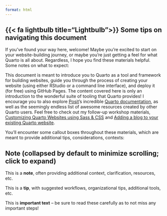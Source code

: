 ```yaml
---
format: html
---
```


## {{< fa lightbulb title="Lightbulb">}} Some tips on navigating this document

If you've found your way here, welcome! Maybe you're excited to start on your website-building journey, or maybe you're just getting a feel for what Quarto is all about. Regardless, I hope you find these materials helpful. Some notes on what to expect:

This document is meant to introduce you to Quarto as a tool and framework for building websites, guide you through the process of creating your website (using either RStudio or a command line interface), and deploy it (for free) using GitHub Pages. The content covered here is only an introduction to the wonderful suite of tooling that Quarto provides! I encourage you to also explore [Posit](https://posit.co/)'s incredible [Quarto documentation](https://quarto.org/), as well as the seemingly endless list of awesome resources created by other Quarto users. Feel free to check out my follow-up workshop materials, [Customizing Quarto Websites using Sass & CSS](https://ucsb-meds.github.io/customizing-quarto-websites/#/title-slide) and [Adding a blog to your existing Quarto website](https://samanthacsik.github.io/talks_workshops/2022-10-24-quarto-blogs/).

You'll encounter some callout boxes throughout these materials, which are meant to provide additional tips, considerations, contexts:

::: {.callout-note collapse=true}
## Note (collapsed by default to minimize scrolling; click to expand)
This is a **note**, often providing additional context, clarification, resources, etc.
:::

::: {.callout-tip}
This is a **tip**, with suggested workflows, organizational tips, additional tools, etc.
:::

::: {.callout-important}
This is **important text** -- be sure to read these carefully as to not miss any important steps!
:::
